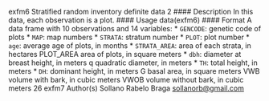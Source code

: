 exfm6 Stratified random inventory definite data 2
#### Description
In this data, each observation is a plot.
#### Usage
data(exfm6)
#### Format
A data frame with 10 observations and 14 variables:
* ``GENCODE``: genetic code of plots
* `` MAP ``: map numbers
* ``STRATA``: stratum number
* ``PLOT``: plot number
* ``age ``: average age of plots, in months
* ``STRATA_AREA``:   area of each strata, in hectares
PLOT_AREA area of plots, in square meters
* ``dbh``: diameter at breast height, in meters
q quadratic diameter, in meters
* ``TH``:  total height, in meters
* `` DH``: dominant height, in meters
G basal area, in square meters
VWB volume with bark, in cubic meters
VWOB volume without bark, in cubic meters
26 exfm7
Author(s)
Sollano Rabelo Braga <sollanorb@gmail.com>

